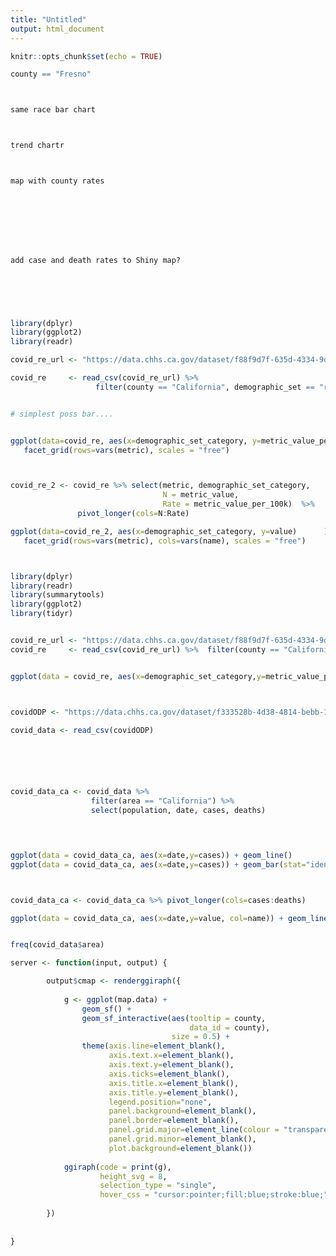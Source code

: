 ```yaml
---
title: "Untitled"
output: html_document
---
```


```r
knitr::opts_chunk$set(echo = TRUE)
```


```r





county == "Fresno"



same race bar chart   



trend chartr



map with county rates








add case and death rates to Shiny map?
    
    





```



```r
library(dplyr)
library(ggplot2)
library(readr)

covid_re_url <- "https://data.chhs.ca.gov/dataset/f88f9d7f-635d-4334-9dac-4ce773afe4e5/resource/b500dae2-9e58-428e-b125-82c7e9b07abb/download/covid19demographicratecumulative.csv"

covid_re     <- read_csv(covid_re_url) %>%  
                   filter(county == "California", demographic_set == "race_ethnicity")


# simplest poss bar....


ggplot(data=covid_re, aes(x=demographic_set_category, y=metric_value_per_100k)      ) + geom_bar(stat = "identity") +
   facet_grid(rows=vars(metric), scales = "free")



covid_re_2 <- covid_re %>% select(metric, demographic_set_category,  
                                  N = metric_value,
                                  Rate = metric_value_per_100k)  %>%
               pivot_longer(cols=N:Rate)

ggplot(data=covid_re_2, aes(x=demographic_set_category, y=value)      ) + geom_bar(stat = "identity") +
   facet_grid(rows=vars(metric), cols=vars(name), scales = "free")




```


```r




library(dplyr)
library(readr)
library(summarytools)
library(ggplot2)
library(tidyr)


covid_re_url <- "https://data.chhs.ca.gov/dataset/f88f9d7f-635d-4334-9dac-4ce773afe4e5/resource/b500dae2-9e58-428e-b125-82c7e9b07abb/download/covid19demographicratecumulative.csv"
covid_re     <- read_csv(covid_re_url) %>%  filter(county == "California", demographic_set == "race_ethnicity")


ggplot(data = covid_re, aes(x=demographic_set_category,y=metric_value_per_100k, fill=demographic_set_category)) + geom_bar(stat="identity") + facet_grid(rows=vars(metric), scales="free")



covidODP <- "https://data.chhs.ca.gov/dataset/f333528b-4d38-4814-bebb-12db1f10f535/resource/046cdd2b-31e5-4d34-9ed3-b48cdbc4be7a/download/covid19cases_test.csv"

covid_data <- read_csv(covidODP)






covid_data_ca <- covid_data %>% 
                  filter(area == "California") %>%
                  select(population, date, cases, deaths)
                    



ggplot(data = covid_data_ca, aes(x=date,y=cases)) + geom_line()
ggplot(data = covid_data_ca, aes(x=date,y=cases)) + geom_bar(stat="identity")



covid_data_ca <- covid_data_ca %>% pivot_longer(cols=cases:deaths)

ggplot(data = covid_data_ca, aes(x=date,y=value, col=name)) + geom_line()


freq(covid_data$area)
```



```r

server <- function(input, output) {

        output$cmap <- renderggiraph({
            
            g <- ggplot(map.data) +
                geom_sf() +
                geom_sf_interactive(aes(tooltip = county,
                                        data_id = county),
                                    size = 0.5) +
                theme(axis.line=element_blank(),
                      axis.text.x=element_blank(),
                      axis.text.y=element_blank(),
                      axis.ticks=element_blank(),
                      axis.title.x=element_blank(),
                      axis.title.y=element_blank(),
                      legend.position="none",
                      panel.background=element_blank(),
                      panel.border=element_blank(),
                      panel.grid.major=element_line(colour = "transparent"),
                      panel.grid.minor=element_blank(),
                      plot.background=element_blank())
            
            ggiraph(code = print(g),
                    height_svg = 8,
                    selection_type = "single",
                    hover_css = "cursor:pointer;fill:blue;stroke:blue;")
            
        })
        
    
}



```




